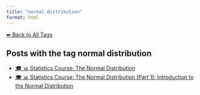```yaml
---
title: "normal distribution"
format: html
---
```


[⬅ Back to All Tags](../tags.qmd)

## Posts with the tag **normal distribution**

- [🎓 📊 Statistics Course: The Normal Distribution](/posts/courses/statistics/normal_distribution/index.html)
- [🎓 📊 Statistics Course: The Normal Distribution (Part 1): Introduction to the Normal Distribution](/posts/courses/statistics/normal_distribution/part-1/normal-distribution.html)
